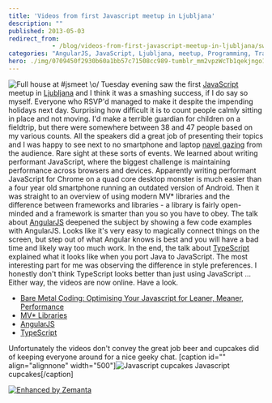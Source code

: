 ```yaml
---
title: 'Videos from first Javascript meetup in Ljubljana'
description: ""
published: 2013-05-03
redirect_from: 
            - /blog/videos-from-first-javascript-meetup-in-ljubljana/swizec/6161
categories: "AngularJS, JavaScript, Ljubljana, meetup, Programming, Travel + Events, TypeScript"
hero: ./img/0709450f2930b60a1bb57c71508cc989-tumblr_mm2vpzWcTb1qekjngo1_500.jpg
---
```

![Full house at #jsmeet \\o/ ](./img/0709450f2930b60a1bb57c71508cc989-tumblr_mm2vpzWcTb1qekjngo1_500.jpg "Full house at #jsmeet \o/ ") Tuesday evening saw the first [JavaScript](http://en.wikipedia.org/wiki/JavaScript "JavaScript") meetup in [Ljubljana](<http://maps.google.com/maps?ll=46.0555555556,14.5083333333&amp;spn=0.1,0.1&amp;q=46.0555555556,14.5083333333 (Ljubljana)&amp;t=h> "Ljubljana") and I think it was a smashing success, if I do say so myself. Everyone who RSVP&#x27;d managed to make it despite the impending holidays next day. Surprising how difficult it is to count people calmly sitting in place and not moving. I&#x27;d make a terrible guardian for children on a fieldtrip, but there were somewhere between 38 and 47 people based on my various counts. All the speakers did a great job of presenting their topics and I was happy to see next to no smartphone and laptop [navel gazing](http://en.wikipedia.org/wiki/Omphaloskepsis "Omphaloskepsis") from the audience. Rare sight at these sorts of events. We learned about writing performant JavaScript, where the biggest challenge is maintaining performance across browsers and devices. Apparently writing performant JavaScript for Chrome on a quad core desktop monster is much easier than a four year old smartphone running an outdated version of Android. Then it was straight to an overview of using modern MV\* libraries and the difference between frameworks and libraries - a library is fairly open-minded and a framework is smarter than you so you have to obey. The talk about [AngularJS](http://www.angularjs.org/ "AngularJS") deepened the subject by showing a few code examples with AngularJS. Looks like it&#x27;s very easy to magically connect things on the screen, but step out of what Angular knows is best and you will have a bad time and likely way too much work. In the end, the talk about [TypeScript](http://www.typescriptlang.org/ "TypeScript") explained what it looks like when you port Java to JavaScript. The most interesting part for me was observing the difference in style preferences. I honestly don&#x27;t think TypeScript looks better than just using JavaScript ... Either way, the videos are now online. Have a look.

- [Bare Metal Coding: Optimising Your Javascript for Leaner, Meaner, Performance](http://video.kiberpipa.org/jsmeet_slavic_performance_optimizing/)
- [MV\* Libraries](http://video.kiberpipa.org/jsmeet_bergant_mv_libraries/)
- [AngularJS](http://video.kiberpipa.org/jsmeet_zakrajsek_angularjs/)
- [TypeScript](http://video.kiberpipa.org/jsmeet_pirc_typescript/)

Unfortunately the videos don&#x27;t convey the great job beer and cupcakes did of keeping everyone around for a nice geeky chat. \[caption id=&quot;&quot; align=&quot;alignnone&quot; width=&quot;500&quot;]![Javascript cupcakes](./img/bfd6cbb451b8df301fc60d6a112aafe9-tumblr_mm2zal1gcT1qekjngo1_500.jpg "Javascript cupcakes") Javascript cupcakes\[/caption]

[![Enhanced by Zemanta](http://img.zemanta.com/zemified_e.png?x-id=7645a74b-c6cc-4bad-b383-c4a274202355)](http://www.zemanta.com/?px "Enhanced by Zemanta")